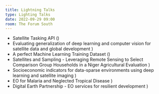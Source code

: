 ```yaml
---
title: Lightning Talks
type: Lighting Talks
date: 2022-09-29 09:00
room: The Forum South
---
```


- Satellite Tasking API (<Speaker name='Ian Schuler' />)
- Evaluating generalization of deep learning and computer vision for satellite data and global development <Speaker name='Kshitiz Khanal' />)
- A perfect Machine Learning Training Dataset (<Speaker name='Seamus Geraty' />)
- Satellites and Sampling - Leveraging Remote Sensing to Select Comparison Group Households in a Niger Agricultural Evaluation <Speaker name='Anthony Louis D&apos;Agostino, PhD' />)
- Socioeconomic indicators for data-sparse environments using deep learning and satellite imaging <Speaker name='Georgios Ouzounis, PhD' />)
- EO for Malaria and Neglected Tropical Disease <Speaker name='Anna Winters' />)
- Digital Earth Partnership - EO services for resilient development <Speaker name='Nuala Cowan' />)
